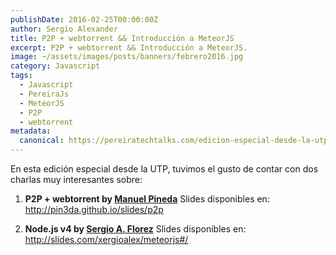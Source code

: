 ```yaml
---
publishDate: 2016-02-25T00:00:00Z
author: Sergio Alexander
title: P2P + webtorrent && Introducción a MeteorJS
excerpt: P2P + webtorrent && Introducción a MeteorJS.
image: ~/assets/images/posts/banners/febrero2016.jpg
category: Javascript
tags:
  - Javascript
  - PereiraJs
  - MeteorJS
  - P2P
  - webtorrent
metadata:
  canonical: https://pereiratechtalks.com/edicion-especial-desde-la-utp/
---
```


En esta edición especial desde la UTP, tuvimos el gusto de contar con dos charlas muy interesantes sobre: 

1. **P2P + webtorrent by [Manuel Pineda](https://twitter.com/pin3da_)**
Slides disponibles en: http://pin3da.github.io/slides/p2p

1. **Node.js v4 by [Sergio A. Florez](https://twitter.com/XergioAleX)**
Slides disponibles en: http://slides.com/xergioalex/meteorjs#/
